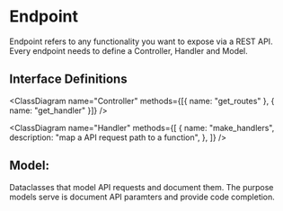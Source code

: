 
# Endpoint

Endpoint refers to any functionality you want to expose via a REST API. Every endpoint needs to define a Controller, Handler and Model.

## Interface Definitions

<ClassDiagram
  name="Controller"
  methods={[{ name: "get_routes" }, { name: "get_handler" }]}
/>

<ClassDiagram
  name="Handler"
  methods={[
    {
      name: "make_handlers",
      description: "map a API request path to a function",
    },
  ]}
/>

## Model:

Dataclasses that model API requests and document them. The purpose models serve is document API paramters and provide code completion.
